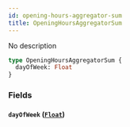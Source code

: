 ```yaml
---
id: opening-hours-aggregator-sum
title: OpeningHoursAggregatorSum
---
```


No description

```graphql
type OpeningHoursAggregatorSum {
  dayOfWeek: Float
}
```

### Fields

#### `dayOfWeek` ([`Float`](/v1/scalars/float))
